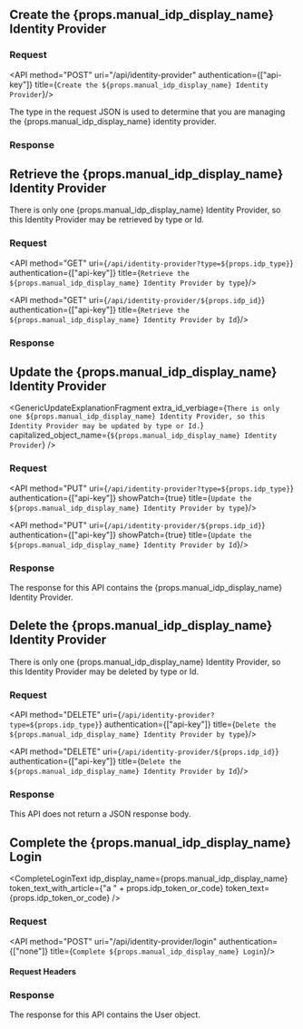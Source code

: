 
## Create the {props.manual_idp_display_name} Identity Provider

### Request

<API method="POST" uri="/api/identity-provider" authentication={["api-key"]} title={`Create the ${props.manual_idp_display_name} Identity Provider`}/>

The <InlineField>type</InlineField> in the request JSON is used to determine that you are managing the {props.manual_idp_display_name} identity provider.

<OauthIdpRequestBody idp_lowercase={props.idp_lowercase}
                     idp_type={props.idp_type}
                     idp_display_name={props.manual_idp_display_name}
                     idp_linking_strategy={props.idp_linking_strategy}
                     idp_login_method={props.idp_login_method}
                     idp_since={props.idp_since}
                     optional_tag={props.optional_tag} />

### Response

<StandardPostResponseCodes never_search_error />

<OauthIdpResponseBody idp_lowercase={props.idp_lowercase}
                      idp_type={props.idp_type}
                      idp_display_name={props.manual_idp_display_name}
                      idp_linking_strategy={props.idp_linking_strategy}
                      idp_login_method={props.idp_login_method}
                      idp_since={props.idp_since}
                      idp_id={props.idp_id}
                      optional_tag={props.optional_tag} />


## Retrieve the {props.manual_idp_display_name} Identity Provider

There is only one {props.manual_idp_display_name} Identity Provider, so this Identity Provider may be retrieved by type or Id.

### Request

<API method="GET" uri={`/api/identity-provider?type=${props.idp_type}`} authentication={["api-key"]} title={`Retrieve the ${props.manual_idp_display_name} Identity Provider by type`}/>

<API method="GET" uri={`/api/identity-provider/${props.idp_id}`} authentication={["api-key"]} title={`Retrieve the ${props.manual_idp_display_name} Identity Provider by Id`}/>

### Response

<StandardGetResponseCodes never_search_error />

<OauthIdpResponseBody idp_lowercase={props.idp_lowercase}
                      idp_type={props.idp_type}
                      idp_display_name={props.manual_idp_display_name}
                      idp_linking_strategy={props.idp_linking_strategy}
                      idp_login_method={props.idp_login_method}
                      idp_since={props.idp_since}
                      idp_id={props.idp_id}
                      optional_tag={props.optional_tag} />


## Update the {props.manual_idp_display_name} Identity Provider

<GenericUpdateExplanationFragment extra_id_verbiage={`There is only one ${props.manual_idp_display_name} Identity Provider, so this Identity Provider may be updated by type or Id.`} capitalized_object_name={`${props.manual_idp_display_name} Identity Provider`} />

### Request

<API method="PUT" uri={`/api/identity-provider?type=${props.idp_type}`} authentication={["api-key"]} showPatch={true} title={`Update the ${props.manual_idp_display_name} Identity Provider by type`}/>

<API method="PUT" uri={`/api/identity-provider/${props.idp_id}`} authentication={["api-key"]} showPatch={true} title={`Update the ${props.manual_idp_display_name} Identity Provider by Id`}/>

<OauthIdpRequestBody idp_lowercase={props.idp_lowercase}
                     idp_type={props.idp_type}
                     idp_display_name={props.manual_idp_display_name}
                     idp_linking_strategy={props.idp_linking_strategy}
                     idp_since={props.idp_since}
                     optional_tag={props.optional_tag} />
### Response

The response for this API contains the {props.manual_idp_display_name} Identity Provider.

<StandardPutResponseCodes never_search_error />

<OauthIdpResponseBody idp_lowercase={props.idp_lowercase}
                      idp_type={props.idp_type}
                      idp_display_name={props.manual_idp_display_name}
                      idp_linking_strategy={props.idp_linking_strategy}
                      idp_since={props.idp_since}
                      idp_id={props.idp_id}
                      optional_tag={props.optional_tag} />


## Delete the {props.manual_idp_display_name} Identity Provider

There is only one {props.manual_idp_display_name} Identity Provider, so this Identity Provider may be deleted by type or Id.

### Request

<API method="DELETE" uri={`/api/identity-provider?type=${props.idp_type}`} authentication={["api-key"]} title={`Delete the ${props.manual_idp_display_name} Identity Provider by type`}/>

<API method="DELETE" uri={`/api/identity-provider/${props.idp_id}`} authentication={["api-key"]} title={`Delete the ${props.manual_idp_display_name} Identity Provider by Id`}/>

### Response

This API does not return a JSON response body.

<StandardDeleteResponseCodes never_search_error />


## Complete the {props.manual_idp_display_name} Login

<CompleteLoginText idp_display_name={props.manual_idp_display_name} token_text_with_article={"a " + props.idp_token_or_code} token_text={props.idp_token_or_code} />

### Request

<API method="POST" uri="/api/identity-provider/login" authentication={["none"]} title={`Complete ${props.manual_idp_display_name} Login`}/>

#### Request Headers

<APIBlock>
  <div class="border-t-2"></div>
  <XForwardedForHeader />
  <XFusionauthTenantIdHeaderScopedOperationRowOnly />
</APIBlock>

<IdentityProviderLoginRequestBody idp_token_or_code={props.idp_token_or_code}
                                  idp_display_name={props.manual_idp_display_name}
                                  idp_lowercase={props.idp_lowercase}
                                  idp_since={props.idp_since} />

### Response

The response for this API contains the User object.

<IdentityProviderLoginResponseBody idp_display_name={props.manual_idp_display_name} />
